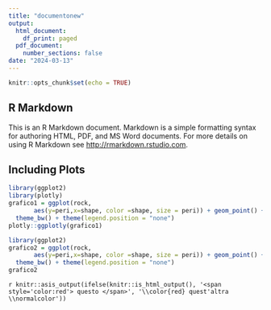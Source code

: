 ```yaml
---
title: "documentonew"
output:
  html_document:
    df_print: paged
  pdf_document:
    number_sections: false
date: "2024-03-13"
---
```


```r
knitr::opts_chunk$set(echo = TRUE)
```

## R Markdown

This is an R Markdown document. Markdown is a simple formatting syntax for authoring HTML, PDF, and MS Word documents. For more details on using R Markdown see <http://rmarkdown.rstudio.com>.


## Including Plots

```r
library(ggplot2)
library(plotly)
grafico1 = ggplot(rock, 
       aes(y=peri,x=shape, color =shape, size = peri)) + geom_point() + 
  theme_bw() + theme(legend.position = "none") 
plotly::ggplotly(grafico1)
```

```r
library(ggplot2)
grafico2 = ggplot(rock, 
       aes(y=peri,x=shape, color =shape, size = peri)) + geom_point() + 
  theme_bw() + theme(legend.position = "none") 
grafico2
```

`r knitr::asis_output(ifelse(knitr::is_html_output(), '<span style='color:red'> questo </span>', '\\color{red} quest'altra \\normalcolor'))`
